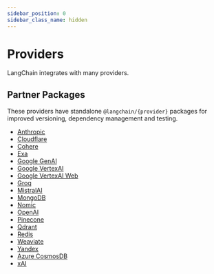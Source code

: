 ```yaml
---
sidebar_position: 0
sidebar_class_name: hidden
---
```


# Providers

LangChain integrates with many providers.

## Partner Packages

These providers have standalone `@langchain/{provider}` packages for improved versioning, dependency management and testing.

- [Anthropic](https://www.npmjs.com/package/@langchain/anthropic)
- [Cloudflare](https://www.npmjs.com/package/@langchain/cloudflare)
- [Cohere](https://www.npmjs.com/package/@langchain/cohere)
- [Exa](https://www.npmjs.com/package/@langchain/exa)
- [Google GenAI](https://www.npmjs.com/package/@langchain/google-genai)
- [Google VertexAI](https://www.npmjs.com/package/@langchain/google-vertexai)
- [Google VertexAI Web](https://www.npmjs.com/package/@langchain/google-vertexai-web)
- [Groq](https://www.npmjs.com/package/@langchain/groq)
- [MistralAI](https://www.npmjs.com/package/@langchain/mistralai)
- [MongoDB](https://www.npmjs.com/package/@langchain/mongodb)
- [Nomic](https://www.npmjs.com/package/@langchain/nomic)
- [OpenAI](https://www.npmjs.com/package/@langchain/openai)
- [Pinecone](https://www.npmjs.com/package/@langchain/pinecone)
- [Qdrant](https://www.npmjs.com/package/@langchain/qdrant)
- [Redis](https://www.npmjs.com/package/@langchain/redis)
- [Weaviate](https://www.npmjs.com/package/@langchain/weaviate)
- [Yandex](https://www.npmjs.com/package/@langchain/yandex)
- [Azure CosmosDB](https://www.npmjs.com/package/@langchain/azure-cosmosdb)
- [xAI](https://www.npmjs.com/package/@langchain/xai)

